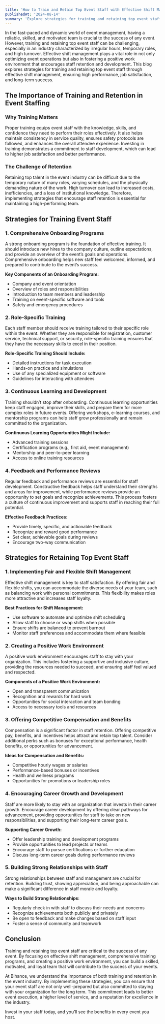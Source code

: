 ```yaml
---
title: 'How to Train and Retain Top Event Staff with Effective Shift Management'
publishedAt: '2024-08-14'
summary: 'Explore strategies for training and retaining top event staff through effective shift management, ensuring high performance, job satisfaction, and long-term success in the event industry.'
---
```


In the fast-paced and dynamic world of event management, having a reliable, skilled, and motivated team is crucial to the success of any event. However, training and retaining top event staff can be challenging, especially in an industry characterized by irregular hours, temporary roles, and high turnover. Effective shift management plays a vital role in not only optimizing event operations but also in fostering a positive work environment that encourages staff retention and development. This blog explores strategies for training and retaining top event staff through effective shift management, ensuring high performance, job satisfaction, and long-term success.

## The Importance of Training and Retention in Event Staffing

### Why Training Matters

Proper training equips event staff with the knowledge, skills, and confidence they need to perform their roles effectively. It also helps maintain consistency in service quality, ensures safety protocols are followed, and enhances the overall attendee experience. Investing in training demonstrates a commitment to staff development, which can lead to higher job satisfaction and better performance.

### The Challenge of Retention

Retaining top talent in the event industry can be difficult due to the temporary nature of many roles, varying schedules, and the physically demanding nature of the work. High turnover can lead to increased costs, inefficiencies, and a loss of institutional knowledge. Therefore, implementing strategies that encourage staff retention is essential for maintaining a high-performing team.

## Strategies for Training Event Staff

### 1. **Comprehensive Onboarding Programs**

A strong onboarding program is the foundation of effective training. It should introduce new hires to the company culture, outline expectations, and provide an overview of the event’s goals and operations. Comprehensive onboarding helps new staff feel welcomed, informed, and prepared to contribute to the event’s success.

**Key Components of an Onboarding Program:**
- Company and event orientation
- Overview of roles and responsibilities
- Introduction to team members and leadership
- Training on event-specific software and tools
- Safety and emergency procedures

### 2. **Role-Specific Training**

Each staff member should receive training tailored to their specific role within the event. Whether they are responsible for registration, customer service, technical support, or security, role-specific training ensures that they have the necessary skills to excel in their position.

**Role-Specific Training Should Include:**
- Detailed instructions for task execution
- Hands-on practice and simulations
- Use of any specialized equipment or software
- Guidelines for interacting with attendees

### 3. **Continuous Learning and Development**

Training shouldn’t stop after onboarding. Continuous learning opportunities keep staff engaged, improve their skills, and prepare them for more complex roles in future events. Offering workshops, e-learning courses, and mentorship programs can help staff grow professionally and remain committed to the organization.

**Continuous Learning Opportunities Might Include:**
- Advanced training sessions
- Certification programs (e.g., first aid, event management)
- Mentorship and peer-to-peer learning
- Access to online training resources

### 4. **Feedback and Performance Reviews**

Regular feedback and performance reviews are essential for staff development. Constructive feedback helps staff understand their strengths and areas for improvement, while performance reviews provide an opportunity to set goals and recognize achievements. This process fosters a culture of continuous improvement and supports staff in reaching their full potential.

**Effective Feedback Practices:**
- Provide timely, specific, and actionable feedback
- Recognize and reward good performance
- Set clear, achievable goals during reviews
- Encourage two-way communication

## Strategies for Retaining Top Event Staff

### 1. **Implementing Fair and Flexible Shift Management**

Effective shift management is key to staff satisfaction. By offering fair and flexible shifts, you can accommodate the diverse needs of your team, such as balancing work with personal commitments. This flexibility makes roles more attractive and increases staff loyalty.

**Best Practices for Shift Management:**
- Use software to automate and optimize shift scheduling
- Allow staff to choose or swap shifts when possible
- Ensure shifts are balanced to prevent burnout
- Monitor staff preferences and accommodate them where feasible

### 2. **Creating a Positive Work Environment**

A positive work environment encourages staff to stay with your organization. This includes fostering a supportive and inclusive culture, providing the resources needed to succeed, and ensuring staff feel valued and respected.

**Components of a Positive Work Environment:**
- Open and transparent communication
- Recognition and rewards for hard work
- Opportunities for social interaction and team bonding
- Access to necessary tools and resources

### 3. **Offering Competitive Compensation and Benefits**

Compensation is a significant factor in staff retention. Offering competitive pay, benefits, and incentives helps attract and retain top talent. Consider additional perks such as bonuses for exceptional performance, health benefits, or opportunities for advancement.

**Ideas for Compensation and Benefits:**
- Competitive hourly wages or salaries
- Performance-based bonuses or incentives
- Health and wellness programs
- Opportunities for promotions or leadership roles

### 4. **Encouraging Career Growth and Development**

Staff are more likely to stay with an organization that invests in their career growth. Encourage career development by offering clear pathways for advancement, providing opportunities for staff to take on new responsibilities, and supporting their long-term career goals.

**Supporting Career Growth:**
- Offer leadership training and development programs
- Provide opportunities to lead projects or teams
- Encourage staff to pursue certifications or further education
- Discuss long-term career goals during performance reviews

### 5. **Building Strong Relationships with Staff**

Strong relationships between staff and management are crucial for retention. Building trust, showing appreciation, and being approachable can make a significant difference in staff morale and loyalty.

**Ways to Build Strong Relationships:**
- Regularly check in with staff to discuss their needs and concerns
- Recognize achievements both publicly and privately
- Be open to feedback and make changes based on staff input
- Foster a sense of community and teamwork

## Conclusion

Training and retaining top event staff are critical to the success of any event. By focusing on effective shift management, comprehensive training programs, and creating a positive work environment, you can build a skilled, motivated, and loyal team that will contribute to the success of your events.

At Bihance, we understand the importance of both training and retention in the event industry. By implementing these strategies, you can ensure that your event staff are not only well-prepared but also committed to staying with your organization for the long term. This commitment leads to better event execution, a higher level of service, and a reputation for excellence in the industry.

Invest in your staff today, and you’ll see the benefits in every event you host.